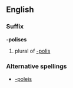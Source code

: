 ==English==

===Suffix===
'''-polises'''

# plural of [[-polis]]

===Alternative spellings===
* [[-poleis]]